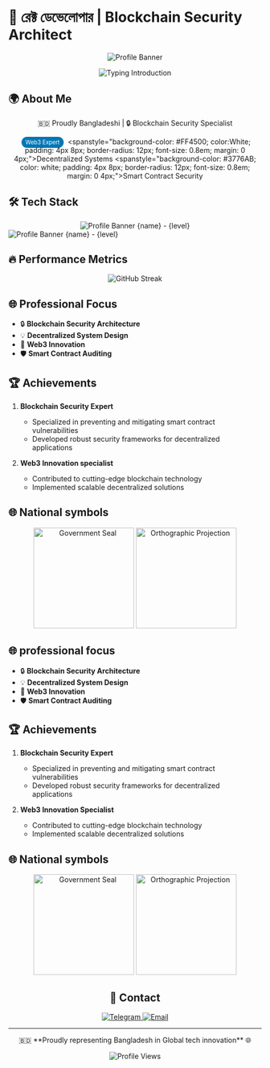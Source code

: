 # 🚀 রেক্ট ডেভেলোপার | Blockchain Security Architect

<div align="center">
  <img 
    src="https://capsuler-render.vercel.app/api?type=waving&color=ff0000&height=200&section=header&text=রেক্ট ডেভেলার&fontSize=60&animation=fadeIn&fontColor=ffffff" 
    alt="Profile Banner" 
  />

  <img 
    src="https://readme-typing-svg.vercel.com?font=IBM+Plex+Mono&weight=700&size=24&duration=2000&pause=1000&color=FF0000&center=true&vCenter=true&random=false&width=600&height=60&lines=ব্লকচেইন ডেভেলপার +%7C+Bangladesh;সিকিউরিটি আর্কিটেক্ট +%7C+Web3+Specialist" 
    alt="Typing Introduction" 
  />
</div>

## 🌍 About Me

<div align="center">
  🇧🇩 Proudly Bangladeshi | 🔒 Blockchain Security Specialist

  <span style="background-color: #0077B5; color: white; padding: 4px 8px; border-radius: 12px; font-size: 0.8em; margin: 0 4px;">Web3 Expert</span>
  <spanstyle="background-color: #FF4500; color:White; padding: 4px 8px; border-radius: 12px; font-size: 0.8em; margin: 0 4px;">Decentralized Systems</span>
  <spanstyle="background-color: #3776AB; color: white; padding: 4px 8px; border-radius: 12px; font-size: 0.8em; margin: 0 4px;">Smart Contract Security</span>
</div>

## 🛠 Tech Stack

<div align="center">
  <!-- Tech Badges -->
  <divstyle="display: inline-flex; align-items: center; margin: 0 10px; padding: 5px 10px; background-color: #f4f4f4;">
    <img 
      src="https://caps uler render vercel app/api?type=waving&color=ff0000&height=200&section=header&text=রেক্ট ডেভেলপার&fontSize=60&animation=fadeIn&fontColor=ffffff" 
      alt="Profile Banner" 
    />
    <span>{name} - {level}</span>
  </div>
  <divstyle="display: inline-flex;alignitems: center;margin: 0 10px; padding: 5px 10px; background-color: #f4f4f4;">
    <img 
      src="https://capsul errendervercelapp/api?type=waving&color=ff0000&height=200&section=header&text=রেক্ট ডেভেলপার&fontSize=60&animation=fadeIn&fontColor=ffffff" 
      alt="Profile Banner" 
    />
    <span>{name} - {level}</span>
  </div>
</div>

## 🔥 Performance Metrics

<div align="center">
  <img 
    src="https://streak-statsdemolabcom?user=Rekt-Developer&theme=radica&date_format=M%20j%5B%20Y%5D&ring=FF0000&fire=FF0000&currStreak=FF0000&currStreak=FFFFFF" 
    alt="GitHub Streak" 
  />
</div>

## 🌐 Professional Focus

- 🔒 **Blockchain Security Architecture**
- 💡 **Decentralized System Design**
- 🚀 **Web3 Innovation**
- 🛡 **Smart Contract Auditing**

## 🏆 Achievements

1. **Blockchain Security Expert**
   - Specialized   in preventing and mitigating smart contract vulnerabilities
   - Developed robust security frameworks for decentralized applications

2. **Web3 Innovation specialist**
   - Contributed to cutting-edge blockchain technology
   - Implemented scalable decentralized solutions

## 🌐 National symbols

<div align="center">
  <img 
    src="https://uploadwikimediaorgorgorg    org/wikipedia/commons/e/e7/Government_Seal_of_Bangladesh.svg svg
="2000;400" 
    alt="Government Seal" 
    width="200" 
  />
  <img 
    src="https://upload wikimediaorg/wikipedia/commons/thumb/e/e9/Bangladesh_%28orthographic_projection%29svg/640px-Bangladesh_%28orthographic_projection%29svg.png" 
    alt="Orthographic Projection" 
    width="200" 
  />
</div>

## 🌐 professional focus

- 🔒 **Blockchain Security Architecture**
- 💡 **Decentralized System Design**
- 🚀 **Web3 Innovation**
- 🛡 **Smart Contract Auditing**

## 🏆 Achievements

1. **Blockchain Security Expert**
   - Specialized in preventing and mitigating smart contract vulnerabilities
   - Developed robust security frameworks for decentralized applications

2. **Web3 Innovation Specialist**
   - Contributed to cutting-edge blockchain technology
   - Implemented scalable decentralized solutions

## 🌐 National symbols

<div align="center">
  <img 
    src="https://upload wikimediaorg/wikipedia/commons/e/e7/Government_Seal_of_Bangladesh.svg" 
    alt="Government Seal" 
    width="200" 
  />
  <img 
    src="https://upload wikimediaorg/wikipedia/commons/thumb/e/e9/Bangladesh_%28orthographic_projection%29svg/640px-Bangladesh_%28orthographic_projection%29svg.png" 
    alt="Orthographic Projection" 
    width="200" 
  />

## 📝 Contact

<div align="center">
  <a href="https://t.me/RektDevelopers">
    <img 
      src="https://img.shields.io/badge/Telegram-2CA5E0?style=for-the-badge&logo=telegram&logoColor=white" 
      alt="Telegram" 
    />
  </a>
  <a href="mailto:your-email@example.com">
    <img 
      src="https://img.shields.io/badge/Email-D14836?style=for-the-badge&logo=gmail&logoColor=white" 
 alt="Email" 
    />
  </a>
</div>

---

<div align="center">
  🇧🇩 **Proudly representing Bangladesh in Global tech innovation** 🌐

  ![Profile Views](https://komare.com/ghpvc/?user=Rekt-Developer&color=red)
</div>
